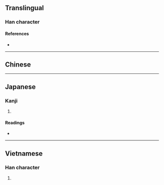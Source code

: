 {{character info}}
==Translingual==

===Han character===
{{Han char|rn=32|rad=土|as=09|sn=12|four=40161|canj=GYTA|ids=⿰土音}}

====References====
* {{Han ref|kx=0234.120|dkj=05282|dj=0472.060|hdz=10466.020|uh=5837}}

----

==Chinese==
{{zh-see|窨|v}}

----

==Japanese==

===Kanji===
{{ja-kanji|grade=|rs=土09}}

# {{rfdef|ja|sort=土09}}

====Readings====
* {{ja-readings|on=[[あん]] (an), [[おん]] (on)|kun=}}

----

==Vietnamese==

===Han character===
{{vi-readings|reading=om|rs=土09}}

# {{rfdef|vi|sort=土09}}